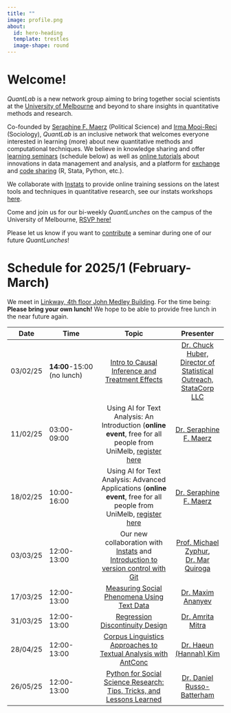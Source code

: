 ```yaml
---
title: ""
image: profile.png
about:
  id: hero-heading
  template: trestles
  image-shape: round
---
```


::: {#hero-heading}


# Welcome!

*QuantLab* is a new network group aiming to bring together social scientists at the [University of Melbourne](https://arts.unimelb.edu.au/school-of-social-and-political-sciences) and beyond to share insights in quantitative methods and research.

Co-founded by [Seraphine F. Maerz](https://seraphinem.github.io) (Political Science) and [Irma Mooi-Reci](https://irmamooireci.com/) (Sociology), *QuantLab* is an inclusive network that welcomes everyone interested in learning (more) about new quantitative methods and computational techniques. We believe in knowledge sharing and offer [learning seminars]() (schedule below) as well as [online tutorials](blog.qmd) about innovations in data management and analysis, and a platform for [exchange](https://github.com/quantilab/sharezone/issues) and [code sharing](https://github.com/quantilab/sharezone) (R, Stata, Python, etc.). 

We collaborate with [Instats](https://instats.org/) to provide online training sessions on the latest tools and techniques in quantitative research, see our instats workshops [here](https://instats.org/expert/quantlab?exmode=true).

Come and join us for our bi-weekly *QuantLunches* on the campus of the University of Melbourne, [RSVP here!](mailto:seraphine.maerz@unimelb.edu.au) 


Please let us know if you want to [contribute](https://github.com/quantilab/sharezone/issues/1) a seminar during one of our future *QuantLunches*!
:::

# Schedule for 2025/1 (February-March) {#sec-schedule} 

We meet in [Linkway, 4th floor John Medley Building](https://maps.unimelb.edu.au/parkville/building/191). For the time being: **Please bring your own lunch!** We hope to be able to provide free lunch in the near future again.

|   Date   | Time            |                                         Topic                                          |                          Presenter                           |
|:-------:|-----------|:--------------------------------:|:----------------:|
| 03/02/25 | **14:00**-15:00 (no lunch) | [Intro to Causal Inference and Treatment Effects](sessions/QuantLunch_Huber.pdf) |               [Dr. Chuck Huber, Director of Statistical Outreach, StataCorp LLC](https://blog.stata.com/author/chuber/)              |
| 11/02/25 | 03:00-09:00     |                  Using AI for Text Analysis: An Introduction (**online event**, free for all people from UniMelb, [register here](https://instats.org/seminar/using-ai-for-text-analysis-an-introduct2)                  |                        [Dr. Seraphine F. Maerz](https://seraphinem.github.io/)                        |
| 18/02/25 | 10:00-16:00     |                  Using AI for Text Analysis: Advanced Applications (**online event**, free for all people from UniMelb, [register here](https://instats.org/seminar/using-ai-for-text-analysis-an-introduct2)                  |                        [Dr. Seraphine F. Maerz](https://seraphinem.github.io/)                        |
| 03/03/25 | 12:00-13:00     |                  Our new collaboration with [Instats](https://instats.org/) and [Introduction to version control with Git](sessions/QuantLunch_MQuiroga.pdf)                  |                       [Prof. Michael Zyphur](https://instats.org/), [Dr. Mar Quiroga](https://www.unimelb.edu.au/mdap/about-us)                        |
| 17/03/25 | 12:00-13:00     |       [Measuring Social Phenomena Using Text Data]()       |                [Dr. Maxim Ananyev](https://ananyevm.github.io/)                |
| 31/03/25 | 12:00-13:00     |       [Regression Discontinuity Design]()       |                [Dr. Amrita Mitra](https://fbe.unimelb.edu.au/our-people/staff/management-and-marketing/amrita-mitra2)                |
| 28/04/25 | 12:00-13:00     |       [Corpus Linguistics Approaches to Textual Analysis with AntConc]()       |                [Dr. Haeun (Hannah) Kim](https://findanexpert.unimelb.edu.au/profile/1095908-haeun-kim)                |
| 26/05/25 | 12:00-13:00     |       [Python for Social Science Research: Tips, Tricks, and Lessons Learned]()       |                [Dr. Daniel Russo-Batterham](https://findanexpert.unimelb.edu.au/profile/551741-daniel-russo-batterham)                |
